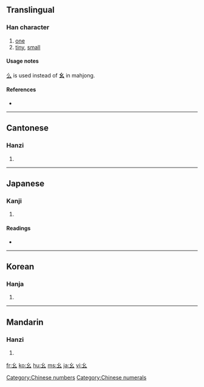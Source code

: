 ==Translingual==
{{Han stroke|[[Image:幺-order.gif]]}}

===Han character===
{{Han char|rn=52|rad=幺|as=00|sn=3|four=|canj=女戈 (VI)}}

# [[one]]
# [[tiny]], [[small]]

====Usage notes====
[[么]] is used instead of '''幺''' in mahjong.

====References====
* {{Han ref|kx=0341.120|dkj=09189|dj=0650.060|hdz=21092.140|uh=5E7A|ud=24186}}

[[Category:Chinese numbers]]
[[Category:Chinese numerals]]
----

==Cantonese==

===Hanzi===
{{yue-hanzi|jyut=|y=yiu1}}

# {{defn|Cantonese}}

----

==Japanese==

===Kanji===
{{ja-kanji|grade=|rs=幺00}}

# {{defn|Japanese}}

====Readings====
* {{ja-readings|on=[[よう]] (yō)|kun=[[ちいさい]] (chiisai)}}

----

==Korean==

===Hanja===
{{ko-hanja|hangeul=요|rv=yo|mr=yo}}

# {{defn|Korean}}

----

==Mandarin==

===Hanzi===
{{cmn-hanzi|pin=[[yāo]] ([[yao1]]), [[yào]] ([[yao4]])|wg=yao<sup>1</sup>, yao<sup>4</sup>}}

# {{defn|Mandarin}}

[[fr:幺]]
[[ko:幺]]
[[hu:幺]]
[[ms:幺]]
[[ja:幺]]
[[vi:幺]]